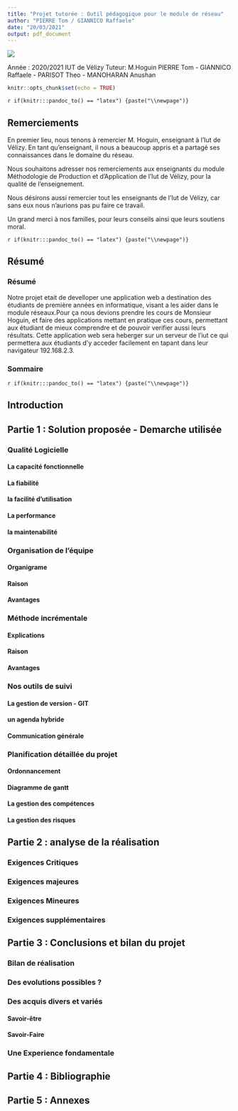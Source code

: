 ```yaml
---
title: "Projet tutorée : Outil pédagogique pour le module de réseau"
author: "PIERRE Tom / GIANNICO Raffaele"
date: "20/03/2021"
output: pdf_document
---
```

\centering

![](../../img/IUT_Velizy_Villacoublay_logo_2020_ecran.png)

\Large Année : 2020/2021\hspace{50pt} IUT de Vélizy \hspace{50pt} Tuteur: M.Hoguin
\vfill
\large \hspace{10pt} PIERRE Tom - GIANNICO Raffaele - PARISOT Theo - MANOHARAN Anushan
\raggedright
\clearpage

```r
knitr::opts_chunk$set(echo = TRUE)
```

`r if(knitr:::pandoc_to() == "latex") {paste("\\newpage")}`

## Remerciements
\centering
\vspace{75mm}
En premier lieu, nous tenons à remercier M. Hoguin, enseignant à l'Iut de Vélizy. En tant qu'enseignant, il nous a beaucoup appris et a partagé ses connaissances dans le domaine du réseau.

\vspace{5mm}

Nous souhaitons adresser nos remerciements aux enseignants du module Méthodologie de Production et d'Application de l'Iut de Vélizy, pour la qualité de l’enseignement.

\vspace{5mm}

Nous désirons aussi remercier tout les enseignants de l'Iut de Vélizy, car sans eux nous n'aurions pas pu faire ce travail.

\vspace{5mm}

Un grand merci à nos familles, pour leurs conseils ainsi que leurs soutiens moral.

\raggedright

`r if(knitr:::pandoc_to() == "latex") {paste("\\newpage")}`

## Résumé

### Résumé

Notre projet etait de develloper une application web a destination des étudiants de première années en informatique, visant a les aider dans le module réseaux.Pour ça nous devions prendre les cours de Monsieur Hoguin, et faire des applications mettant en pratique ces cours, permettant aux étudiant de mieux comprendre et de pouvoir verifier aussi leurs résultats.
Cette application web sera heberger sur un serveur de l'iut ce qui permettera aux étudiants d'y acceder facilement en tapant dans leur navigateur 192.168.2.3.

### Sommaire

\tableofcontents
`r if(knitr:::pandoc_to() == "latex") {paste("\\newpage")}`

## Introduction

## Partie 1 : Solution proposée - Demarche utilisée

### Qualité Logicielle

#### La capacité fonctionnelle 

#### La fiabilité

#### la facilité d'utilisation

#### La performance

#### la maintenabilité

### Organisation de l'équipe

#### Organigrame

#### Raison

#### Avantages

### Méthode incrémentale

#### Explications

#### Raison 

#### Avantages

### Nos outils de suivi

#### La gestion de version - GIT

#### un agenda hybride

#### Communication générale

### Planification détaillée du projet

#### Ordonnancement

#### Diagramme de gantt

#### La gestion des compétences

#### La gestion des risques

## Partie 2 : analyse de la réalisation

### Exigences Critiques

### Exigences majeures

### Exigences Mineures

### Exigences supplémentaires

## Partie 3 : Conclusions et bilan du projet

### Bilan de réalisation

### Des evolutions possibles ?

### Des acquis divers et variés

#### Savoir-être

#### Savoir-Faire

### Une Experience fondamentale

## Partie 4 : Bibliographie

## Partie 5 : Annexes